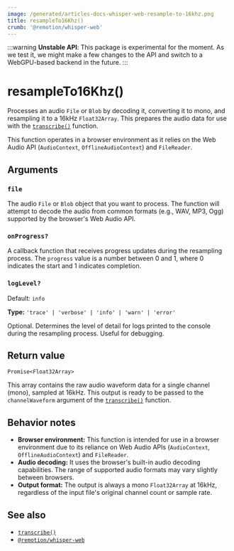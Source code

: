 ```yaml
---
image: /generated/articles-docs-whisper-web-resample-to-16khz.png
title: resampleTo16Khz()
crumb: '@remotion/whisper-web'
---
```


:::warning
**Unstable API**: This package is experimental for the moment. As we test it, we might make a few changes to the API and switch to a WebGPU-based backend in the future.
:::

# resampleTo16Khz()

Processes an audio `File` or `Blob` by decoding it, converting it to mono, and resampling it to a 16kHz `Float32Array`. This prepares the audio data for use with the [`transcribe()`](/docs/whisper-web/transcribe) function.

This function operates in a browser environment as it relies on the Web Audio API (`AudioContext`, `OfflineAudioContext`) and `FileReader`.

## Arguments

### `file`

The audio `File` or `Blob` object that you want to process. The function will attempt to decode the audio from common formats (e.g., WAV, MP3, Ogg) supported by the browser's Web Audio API.

### `onProgress?`

A callback function that receives progress updates during the resampling process. The `progress` value is a number between 0 and 1, where 0 indicates the start and 1 indicates completion.

### `logLevel?`

Default: `info`

**Type:** `'trace' | 'verbose' | 'info' | 'warn' | 'error'`

Optional. Determines the level of detail for logs printed to the console during the resampling process. Useful for debugging.

## Return value

`Promise<Float32Array>`

This array contains the raw audio waveform data for a single channel (mono), sampled at 16kHz. This output is ready to be passed to the `channelWaveform` argument of the [`transcribe()`](/docs/whisper-web/transcribe) function.

## Behavior notes

- **Browser environment:** This function is intended for use in a browser environment due to its reliance on Web Audio APIs (`AudioContext`, `OfflineAudioContext`) and `FileReader`.
- **Audio decoding:** It uses the browser's built-in audio decoding capabilities. The range of supported audio formats may vary slightly between browsers.
- **Output format:** The output is always a mono `Float32Array` at 16kHz, regardless of the input file's original channel count or sample rate.

## See also

- [`transcribe()`](/docs/whisper-web/transcribe)
- [`@remotion/whisper-web`](/docs/whisper-web)
